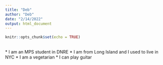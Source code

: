 ```yaml
---
title: "Deb"
author: "Deb"
date: "2/14/2022"
output: html_document
---
```


```r
knitr::opts_chunk$set(echo = TRUE)
```
<br>
* I am an MPS student in DNRE
* I am from Long Island and I used to live in NYC 
* I am a vegetarian
* I can play guitar
